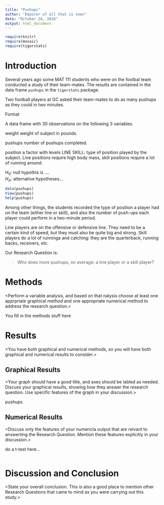 ---
title: "Pushups"
author: "Emporer of all that is seen"
date: "October 24, 2016"
output: html_document
---

```{r include=FALSE}
require(knitr)
require(mosaic)
require(tigerstats)
```

# Introduction

Several years ago some MAT 111 students who were on the footbal team conducted a study of their team-mates.  The results are contained in the data frame `pushups` in the `tigerstats` package.

Two football players at GC asked their team-mates to do as many pushups as they could in two minutes.

Format

A data frame with 30 observations on the following 3 variables.

weight
weight of subject in pounds.

pushups
number of pushups completed.

position
a factor with levels LINE SKILL: type of position played by the subject. Line positions require high body mass, skill positions require a lot of running around.


$H_0$: null hypothis is ....   
$H_A$: alternative hypotheses...   

```{r include=FALSE}
data(pushups)
View(pushups)
help(pushups)
```

Among other things, the students recorded the type of position a player had on the team (either line or skill), and also the number of push-ups each player could perform in a two-minute period.

Line players are on the offensive or defensive line.  They need to be a certain kind of speed, but they must also be quite big and strong.  Skill players do a lot of runninga and catching:  they are the quarterback, running backs, receivers, etc.

Our Research Question is:

  >Who does more pushups, on average: a line player or a skill player?


# Methods

<Perform a variable analysis, and based on that nalysis choose at least one apprpriate graphical method and one appropriate numerical method to address the research question.>

You fill in the methods stuff here

# Results

<You have both graphical and numerical methods, so you will have both graphical and numerical results to consider.>

## Graphical Results

<Your graph should have a good title, and axes should be labled as needed.  Discuss your graphical results, showing how they answer the research question.  Use specific features of the graph in your discussion.>


pushups

## Numerical Results

<Discuss only the features of your numericla output that are relvant to answerting the Research Question.  Mention these features explicitly in your discussion.>

do a t-test here...

```{r}

```





# Discussion and Conclusion

<State your overall conclusion.  This is also a good place to mention other Research Questions that came to mind as you were carrying out this study.>